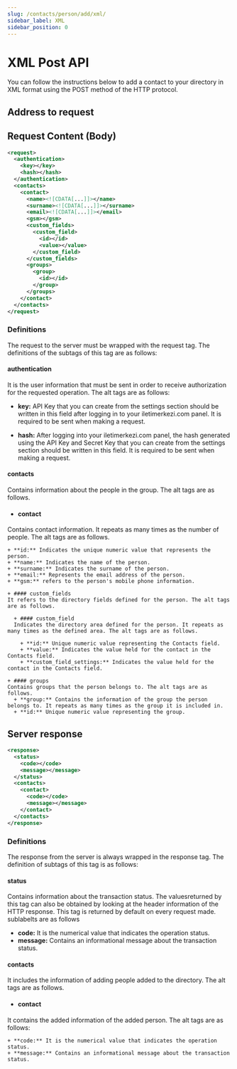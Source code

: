 ```yaml
---
slug: /contacts/person/add/xml/
sidebar_label: XML
sidebar_position: 0
---
```



# XML Post API
<AccessWarning />
You can follow the instructions below to add a contact to your directory in XML format using the POST method of the HTTP protocol.

## Address to request

<RequestURL type="POST" url="https://api.iletimerkezi.com/v1/add-contacts" />

## Request Content (Body)

```xml title="Content of the request if you are processing using API Key"
<request>
  <authentication>
    <key></key>
    <hash></hash>
  </authentication>
  <contacts>
    <contact>
      <name><![CDATA[...]]></name>
      <surname><![CDATA[...]]></surname>
      <email><![CDATA[...]]></email>
      <gsm></gsm>
      <custom_fields>
        <custom_field>
          <id></id>
          <value></value>
        </custom_field>
      </custom_fields>
      <groups>
        <group>
          <id></id>
        </group>
      </groups>
    </contact>
  </contacts>
</request>
```

### Definitions

The request to the server must be wrapped with the <Badge>request</Badge> tag. The definitions of the subtags of this tag are as follows:

#### authentication
It is the user information that must be sent in order to receive authorization for the requested operation. The alt tags are as follows:

+ **key:** API Key that you can create from the settings section should be written in this field after logging in to your iletimerkezi.com panel. It is required to be sent when making a request.

+ **hash:** After logging into your iletimerkezi.com panel, the hash generated using the API Key and Secret Key that you can create from the settings section should be written in this field. It is required to be sent when making a request.

#### contacts
Contains information about the people in the group. The alt tags are as follows.

  + #### contact
  Contains contact information. It repeats as many times as the number of people. The alt tags are as follows.

    + **id:** Indicates the unique numeric value that represents the person.
    + **name:** Indicates the name of the person.
    + **surname:** Indicates the surname of the person.
    + **email:** Represents the email address of the person.
    + **gsm:** refers to the person's mobile phone information.

    + #### custom_fields
    It refers to the directory fields defined for the person. The alt tags are as follows.

      + #### custom_field
      Indicates the directory area defined for the person. It repeats as many times as the defined area. The alt tags are as follows.

        + **id:** Unique numeric value representing the Contacts field.
        + **value:** Indicates the value held for the contact in the Contacts field.
        + **custom_field_settings:** Indicates the value held for the contact in the Contacts field.

    + #### groups
    Contains groups that the person belongs to. The alt tags are as follows.
      + **group:** Contains the information of the group the person belongs to. It repeats as many times as the group it is included in.
      + **id:** Unique numeric value representing the group.

## Server response

```xml
<response>
  <status>
    <code></code>
    <message></message>
  </status>
  <contacts>
    <contact>
      <code></code>
      <message></message>
    </contact>
  </contacts>
</response>
```

### Definitions

The response from the server is always wrapped in the <Badge>response</Badge> tag. The definition of subtags of this tag is as follows:

#### status
Contains information about the transaction status. The values ​​returned by this tag can also be obtained by looking at the header information of the HTTP response. This tag is returned by default on every request made. sublabelts are as follows

+ **code:** It is the numerical value that indicates the operation status.
+ **message:** Contains an informational message about the transaction status.

#### contacts
It includes the information of adding people added to the directory. The alt tags are as follows.

  + #### contact
  It contains the added information of the added person. The alt tags are as follows:

    + **code:** It is the numerical value that indicates the operation status.
    + **message:** Contains an informational message about the transaction status.